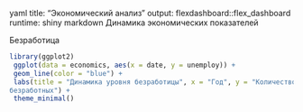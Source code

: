 yaml
 title: "Экономический анализ"
 output: flexdashboard::flex_dashboard
 runtime: shiny
  markdown
 Динамика экономических показателей

 Безработица


```r
library(ggplot2)
 ggplot(data = economics, aes(x = date, y = unemploy)) +
 geom_line(color = "blue") +
 labs(title = "Динамика уровня безработицы", x = "Год", y = "Количество
безработных") +
 theme_minimal()
 
```
 